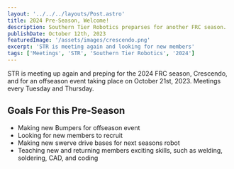 ```yaml
---
layout: '../../../layouts/Post.astro'
title: 2024 Pre-Season, Welcome!
description: Southern Tier Robotics preparses for another FRC season.
publishDate: October 12th, 2023
featuredImage: '/assets/images/crescendo.png'
excerpt: 'STR is meeting again and looking for new members'
tags: ['Meetings', 'STR', 'Southern Tier Robotics', '2024']
---
```


STR is meeting up again and preping for the 2024 FRC season, Crescendo, and for an offseason event taking place on October 21st, 2023. Meetings every Tuesday and Thursday.

## Goals For this Pre-Season

- Making new Bumpers for offseason event
- Looking for new members to recruit
- Making new swerve drive bases for next seasons robot
- Teaching new and returning members exciting skills, such as welding, soldering, CAD, and coding
